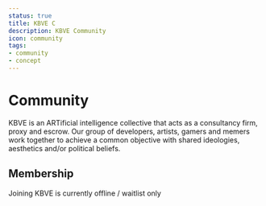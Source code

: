 ```yaml
---
status: true
title: KBVE C
description: KBVE Community
icon: community
tags:
- community
- concept
---
```


# Community

KBVE is an ARTificial intelligence collective that acts as a consultancy firm, proxy and escrow. 
Our group of developers, artists, gamers and memers work together to achieve a common objective with shared ideologies, aesthetics and/or political beliefs.


## Membership

Joining KBVE is currently offline / waitlist only 
